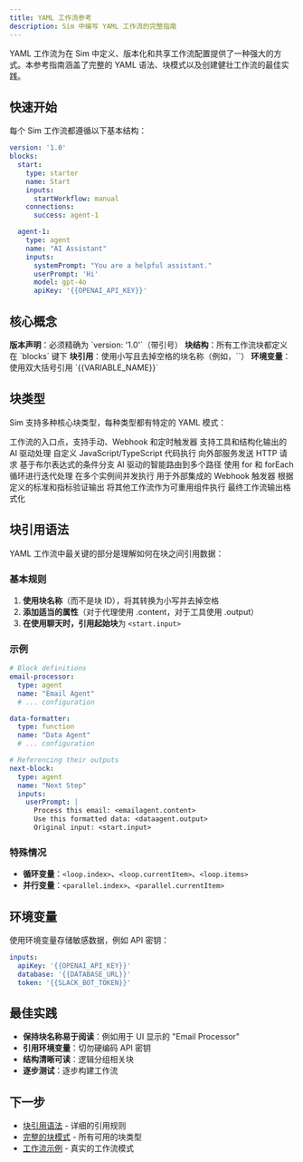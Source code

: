 ```yaml
---
title: YAML 工作流参考
description: Sim 中编写 YAML 工作流的完整指南
---
```



YAML 工作流为在 Sim 中定义、版本化和共享工作流配置提供了一种强大的方式。本参考指南涵盖了完整的 YAML 语法、块模式以及创建健壮工作流的最佳实践。

## 快速开始

每个 Sim 工作流都遵循以下基本结构：

```yaml
version: '1.0'
blocks:
  start:
    type: starter
    name: Start
    inputs:
      startWorkflow: manual
    connections:
      success: agent-1

  agent-1:
    type: agent
    name: "AI Assistant"
    inputs:
      systemPrompt: "You are a helpful assistant."
      userPrompt: 'Hi'
      model: gpt-4o
      apiKey: '{{OPENAI_API_KEY}}'
```

## 核心概念

<Steps>
  <Step>
    <strong>版本声明</strong>：必须精确为 `version: '1.0'`（带引号）
  </Step>
  <Step>
    <strong>块结构</strong>：所有工作流块都定义在 `blocks` 键下
  </Step>
  <Step>
    <strong>块引用</strong>：使用小写且去掉空格的块名称（例如，`<aiassistant.content>`）
  </Step>
  <Step>
    <strong>环境变量</strong>：使用双大括号引用 `{{VARIABLE_NAME}}`
  </Step>
</Steps>

## 块类型

Sim 支持多种核心块类型，每种类型都有特定的 YAML 模式：

<Cards>
  <Card title="起始块" href="/yaml/blocks/starter">
    工作流的入口点，支持手动、Webhook 和定时触发器
  </Card>
  <Card title="代理块" href="/yaml/blocks/agent">
    支持工具和结构化输出的 AI 驱动处理
  </Card>
  <Card title="函数块" href="/yaml/blocks/function">
    自定义 JavaScript/TypeScript 代码执行
  </Card>
  <Card title="API 块" href="/yaml/blocks/api">
    向外部服务发送 HTTP 请求
  </Card>
  <Card title="条件块" href="/yaml/blocks/condition">
    基于布尔表达式的条件分支
  </Card>
  <Card title="路由块" href="/yaml/blocks/router">
    AI 驱动的智能路由到多个路径
  </Card>
  <Card title="循环块" href="/yaml/blocks/loop">
    使用 for 和 forEach 循环进行迭代处理
  </Card>
  <Card title="并行块" href="/yaml/blocks/parallel">
    在多个实例间并发执行
  </Card>
  <Card title="Webhook 块" href="/yaml/blocks/webhook">
    用于外部集成的 Webhook 触发器
  </Card>
  <Card title="评估器块" href="/yaml/blocks/evaluator">
    根据定义的标准和指标验证输出
  </Card>
  <Card title="工作流块" href="/yaml/blocks/workflow">
    将其他工作流作为可重用组件执行
  </Card>
  <Card title="响应块" href="/yaml/blocks/response">
    最终工作流输出格式化
  </Card>
</Cards>

## 块引用语法

YAML 工作流中最关键的部分是理解如何在块之间引用数据：

### 基本规则

1. **使用块名称**（而不是块 ID），将其转换为小写并去掉空格
2. **添加适当的属性**（对于代理使用 .content，对于工具使用 .output）
3. **在使用聊天时，引用起始块**为 `<start.input>`

### 示例

```yaml
# Block definitions
email-processor:
  type: agent
  name: "Email Agent"
  # ... configuration

data-formatter:
  type: function
  name: "Data Agent"
  # ... configuration

# Referencing their outputs
next-block:
  type: agent
  name: "Next Step"
  inputs:
    userPrompt: |
      Process this email: <emailagent.content>
      Use this formatted data: <dataagent.output>
      Original input: <start.input>
```

### 特殊情况

- **循环变量**：`<loop.index>`、`<loop.currentItem>`、`<loop.items>`
- **并行变量**：`<parallel.index>`、`<parallel.currentItem>`

## 环境变量

使用环境变量存储敏感数据，例如 API 密钥：

```yaml
inputs:
  apiKey: '{{OPENAI_API_KEY}}'
  database: '{{DATABASE_URL}}'
  token: '{{SLACK_BOT_TOKEN}}'
```

## 最佳实践

- **保持块名称易于阅读**：例如用于 UI 显示的 "Email Processor"
- **引用环境变量**：切勿硬编码 API 密钥
- **结构清晰可读**：逻辑分组相关块
- **逐步测试**：逐步构建工作流

## 下一步

- [块引用语法](/yaml/block-reference) - 详细的引用规则
- [完整的块模式](/yaml/blocks) - 所有可用的块类型
- [工作流示例](/yaml/examples) - 真实的工作流模式